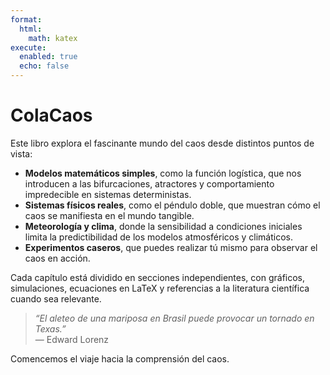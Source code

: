 ```yaml
---
format:
  html:
    math: katex
execute:
  enabled: true
  echo: false
---
```


# ColaCaos

Este libro explora el fascinante mundo del caos desde distintos puntos de vista:

- **Modelos matemáticos simples**, como la función logística, que nos introducen a las bifurcaciones, atractores y comportamiento impredecible en sistemas deterministas.
- **Sistemas físicos reales**, como el péndulo doble, que muestran cómo el caos se manifiesta en el mundo tangible.
- **Meteorología y clima**, donde la sensibilidad a condiciones iniciales limita la predictibilidad de los modelos atmosféricos y climáticos.
- **Experimentos caseros**, que puedes realizar tú mismo para observar el caos en acción.

Cada capítulo está dividido en secciones independientes, con gráficos, simulaciones, ecuaciones en LaTeX y referencias a la literatura científica cuando sea relevante.

> _“El aleteo de una mariposa en Brasil puede provocar un tornado en Texas.”_  
> — Edward Lorenz

Comencemos el viaje hacia la comprensión del caos.
